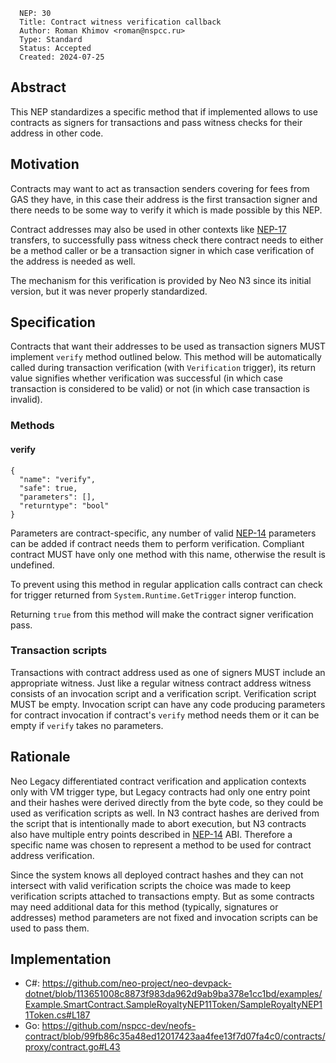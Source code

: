 <pre>
  NEP: 30
  Title: Contract witness verification callback
  Author: Roman Khimov <roman@nspcc.ru>
  Type: Standard
  Status: Accepted
  Created: 2024-07-25
</pre>

==Abstract==

This NEP standardizes a specific method that if implemented allows to use contracts as signers for transactions and pass witness checks for their address in other code.

==Motivation==

Contracts may want to act as transaction senders covering for fees from GAS they have, in this case their address is the first transaction signer and there needs to be some way to verify it which is made possible by this NEP.

Contract addresses may also be used in other contexts like [[nep-17.mediawiki|NEP-17]] transfers, to successfully pass witness check there contract needs to either be a method caller or be a transaction signer in which case verification of the address is needed as well.

The mechanism for this verification is provided by Neo N3 since its initial version, but it was never properly standardized.

==Specification==

Contracts that want their addresses to be used as transaction signers MUST implement <code>verify</code> method outlined below. This method will be automatically called during transaction verification (with <code>Verification</code> trigger), its return value signifies whether verification was successful (in which case transaction is considered to be valid) or not (in which case transaction is invalid).

===Methods===

====verify====

<pre>
{
  "name": "verify",
  "safe": true,
  "parameters": [],
  "returntype": "bool"
}
</pre>

Parameters are contract-specific, any number of valid [[obsolete/nep-14.mediawiki|NEP-14]] parameters can be added if contract needs them to perform verification. Compliant contract MUST have only one method with this name, otherwise the result is undefined.

To prevent using this method in regular application calls contract can check for trigger returned from <code>System.Runtime.GetTrigger</code> interop function.

Returning <code>true</code> from this method will make the contract signer verification pass.

===Transaction scripts===

Transactions with contract address used as one of signers MUST include an appropriate witness. Just like a regular witness contract address witness consists of an invocation script and a verification script. Verification script MUST be empty. Invocation script can have any code producing parameters for contract invocation if contract's <code>verify</code> method needs them or it can be empty if <code>verify</code> takes no parameters.

==Rationale==

Neo Legacy differentiated contract verification and application contexts only with VM trigger type, but Legacy contracts had only one entry point and their hashes were derived directly from the byte code, so they could be used as verification scripts as well. In N3 contract hashes are derived from the script that is intentionally made to abort execution, but N3 contracts also have multiple entry points described in [[obsolete/nep-14.mediawiki|NEP-14]] ABI. Therefore a specific name was chosen to represent a method to be used for contract address verification.

Since the system knows all deployed contract hashes and they can not intersect with valid verification scripts the choice was made to keep verification scripts attached to transactions empty. But as some contracts may need additional data for this method (typically, signatures or addresses) method parameters are not fixed and invocation scripts can be used to pass them.

==Implementation==

* C#: https://github.com/neo-project/neo-devpack-dotnet/blob/113651008c8873f983da962d9ab9ba378e1cc1bd/examples/Example.SmartContract.SampleRoyaltyNEP11Token/SampleRoyaltyNEP11Token.cs#L187
* Go: https://github.com/nspcc-dev/neofs-contract/blob/99fb86c35a48ed12017423aa4fee13f7d07fa4c0/contracts/proxy/contract.go#L43
